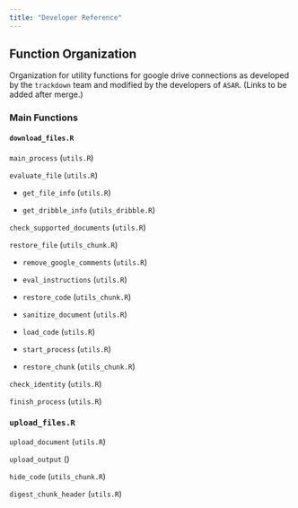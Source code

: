 ```yaml
---
title: "Developer Reference"
---
```


## Function Organization

Organization for utility functions for google drive connections as developed by the `trackdown` team and modified by the developers of `ASAR`. (Links to be added after merge.)

### Main Functions

#### `download_files.R`

`main_process` (`utils.R`)

`evaluate_file` (`utils.R`)

  - `get_file_info` (`utils.R`)
  
  - `get_dribble_info` (`utils_dribble.R`)

`check_supported_documents` (`utils.R`)

`restore_file` (`utils_chunk.R`)

  - `remove_google_comments` (`utils.R`)
  
  - `eval_instructions` (`utils.R`)
  
  - `restore_code` (`utils_chunk.R`)
  
  - `sanitize_document` (`utils.R`)
  
  - `load_code` (`utils.R`)
  
  - `start_process` (`utils.R`)
  
  - `restore_chunk` (`utils_chunk.R`)

`check_identity` (`utils.R`)

`finish_process` (`utils.R`)

### `upload_files.R`

`upload_document` (`utils.R`)

`upload_output` ()

`hide_code` (`utils_chunk.R`)

`digest_chunk_header` (`utils.R`)

